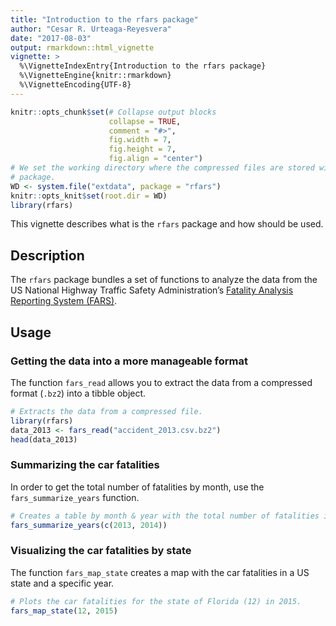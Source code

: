 ```yaml
---
title: "Introduction to the rfars package"
author: "Cesar R. Urteaga-Reyesvera"
date: "2017-08-03"
output: rmarkdown::html_vignette
vignette: >
  %\VignetteIndexEntry{Introduction to the rfars package}
  %\VignetteEngine{knitr::rmarkdown}
  %\VignetteEncoding{UTF-8}
---
```


```r
knitr::opts_chunk$set(# Collapse output blocks
                      collapse = TRUE, 
                      comment = "#>", 
                      fig.width = 7, 
                      fig.height = 7, 
                      fig.align = "center")
# We set the working directory where the compressed files are stored within the
# package.
WD <- system.file("extdata", package = "rfars")
knitr::opts_knit$set(root.dir = WD)
library(rfars)
```

This vignette describes what is the `rfars` package and how should be used.

## Description

The `rfars` package bundles a set of functions to analyze the data from the US National Highway Traffic Safety Administration's [Fatality Analysis Reporting System (FARS)](https://www.nhtsa.gov/research-data/fatality-analysis-reporting-system-fars).

## Usage

### Getting the data into a more manageable format

The function `fars_read` allows you to extract the data from a compressed format (`.bz2`) into a tibble object.  

```r
# Extracts the data from a compressed file.
library(rfars)
data_2013 <- fars_read("accident_2013.csv.bz2")
head(data_2013)
```

### Summarizing the car fatalities

In order to get the total number of fatalities by month, use the `fars_summarize_years` function.

```r
# Creates a table by month & year with the total number of fatalities in 2013 y 2014.
fars_summarize_years(c(2013, 2014))
```

### Visualizing the car fatalities by state

The function `fars_map_state` creates a map with the car fatalities in a US state and a specific year.

```r
# Plots the car fatalities for the state of Florida (12) in 2015. 
fars_map_state(12, 2015)
```
